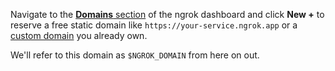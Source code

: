 Navigate to the [**Domains** section](https://dashboard.ngrok.com/domains) of the ngrok dashboard and click **New +** to reserve a free static domain like `https://your-service.ngrok.app` or a [custom domain](/docs/universal-gateway/custom-domains/) you already own.

We'll refer to this domain as `$NGROK_DOMAIN` from here on out.
